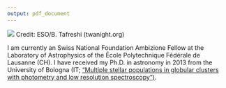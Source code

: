 ```yaml
---
output: pdf_document
---
```

<link rel="stylesheet" href="styles.css" type="text/css">


<img src="images/test.jpg"/>
Credit: ESO/B. Tafreshi (twanight.org)

I am currently an Swiss National Foundation Ambizione Fellow at the Laboratory of Astrophysics of the École Polytechnique Fédérale de Lausanne (CH). I have received my Ph.D. in astronomy in 2013 from the University of Bologna (IT; ["Multiple stellar populations in globular clusters with photometry and low resolution spectroscopy")](http://amsdottorato.unibo.it/5204/).





